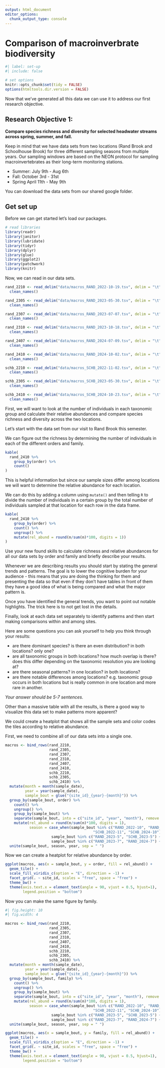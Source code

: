 ```yaml
---
output: html_document
editor_options: 
  chunk_output_type: console
---
```


# Comparison of macroinverbrate biodiversity

```r
#| label: set-up
#| include: false

# set options
knitr::opts_chunk$set(tidy = FALSE)
options(htmltools.dir.version = FALSE)

```

Now that we've generated all this data we can use it to address our first research objective.

::: {.callout-note icon=false}

## Research Objective 1:

**Compare species richness and diversity for selected headwater streams across spring, summer, and fall.**

:::

Keep in mind that we have data sets from two locations (Rand Brook and Schoolhouse Brook) for three different sampling seasons from multiple years. Our sampling windows are based on the NEON protocol for sampling macroinvertebrates as their long-term monitoring stations.

* Summer: July 9th - Aug 6th
* Fall: October 3rd - 31st
* Spring April 11th - May 9th

You can download the data sets from our shared google folder.

## Get set up

Before we can get started let's load our packages.

```r

# read libraries
library(readr)
library(janitor)
library(lubridate)
library(tidyr)
library(dplyr)
library(glue)
library(ggplot2)
library(patchwork)
library(knitr)

```

Now, we can read in our data sets.

```r

rand_2210 <- read_delim("data/macros_RAND_2022-10-19.tsv", delim = "\t") %>%
  clean_names()

rand_2305 <- read_delim("data/macros_RAND_2023-05-30.tsv", delim = "\t") %>%
  clean_names()

rand_2307 <- read_delim("data/macros_RAND_2023-07-07.tsv", delim = "\t") %>%
  clean_names()

rand_2310 <- read_delim("data/macros_RAND_2023-10-18.tsv", delim = "\t") %>%
  clean_names()

rand_2407 <- read_delim("data/macros_RAND_2024-07-09.tsv", delim = "\t") %>%
  clean_names()

rand_2410 <- read_delim("data/macros_RAND_2024-10-02.tsv", delim = "\t") %>%
  clean_names()

schb_2210 <- read_delim("data/macros_SCHB_2022-11-02.tsv", delim = "\t") %>%
  clean_names()

schb_2305 <- read_delim("data/macros_SCHB_2023-05-30.tsv", delim = "\t") %>%
  clean_names()

schb_2410 <- read_delim("data/macros_SCHB_2024-10-23.tsv", delim = "\t") %>%
  clean_names()

```


First, we will want to look at the number of individuals in each taxonomic group and calculate their relative abundances and compare species richness and diversity across the two locations.

Let's start with the data set from our visit to Rand Brook this semester.

We can figure out the richness by determining the number of individuals in each of the different orders and family.

```r

kable(
  rand_2410 %>%
    group_by(order) %>%
    count()
)

```

This is helpful information but since our sample sizes differ among locations we will want to determine the relative abundance for each location.

We can do this by adding a column using `mutate()` and then telling `R` to divide the number of individuals in a certain group by the total number of individuals sampled at that location for each row in the data frame.

```r

kable(
  rand_2410 %>%
    group_by(order) %>%
    count() %>%
    ungroup() %>%
    mutate(rel_abund = round(n/sum(n)*100, digits = 1))
)

```

::: {.callout-tip title="Consider this"}

Use your new found skills to calculate richness and relative abundances for all our data sets by order and family and briefly describe your results.

Whenever we are describing results you should start by stating the general trends and patterns. The goal is to lower the cognitive burden for your audience - this means that you are doing the thinking for them and presenting the data so that even if they don't have tables in front of them they have a good idea of what is being compared and what the major pattern is. 

Once you have identified the general trends, you want to point out notable highlights. The trick here is to not get lost in the details.

Finally, look at each data set separately to identify patterns and then start making comparisons within and among sites. 

Here are some questions you can ask yourself to help you think through your results:

* are there dominant species? is there an even distribution? in both locations? only one?
* are all taxonomic groups in both locations? how much overlap is there? does this differ depending on the taxonomic resolution you are looking at?
* are there seasonal patterns? in one location? in both locations?
* are there notable differences among locations? e.g. taxonomic group occurs in both locations but is really common in one location and more rare in another.

*Your answer should be 5-7 sentences.*

:::


::: {.callout-tip title="Consider this"}

Other than a massive table with all the results, is there a good way to visualize this data set to make patterns more apparent?

:::

::: {.callout-note title="Answer" collapse="true"}

We could create a heatplot that shows all the sample sets and color codes the tiles according to relative abundance.

First, we need to combine all of our data sets into a single one.

```r

macros <- bind_rows(rand_2210,
                    rand_2305,
                    rand_2307,
                    rand_2310,
                    rand_2407,
                    rand_2410,
                    schb_2210,
                    schb_2305,
                    schb_2410) %>%
  mutate(month = month(sample_date),
         year = year(sample_date),
         sample_bout = glue("{site_id}_{year}-{month}")) %>%
  group_by(sample_bout, order) %>%
    count() %>%
    ungroup() %>%
    group_by(sample_bout) %>%
    separate(sample_bout, into = c("site_id", "year", "month"), remove = FALSE) %>%
    mutate(rel_abund = round(n/sum(n)*100, digits = 1),
           season = case_when(sample_bout %in% c("RAND_2022-10", "RAND_2023-10", "RAND_2024-10",
                                        "SCHB_2022-11", "SCHB_2024-10") ~ "Fall",
                     sample_bout %in% c("RAND_2023-5", "SCHB_2023-5") ~ "Spring",
                     sample_bout %in% c("RAND_2023-7", "RAND_2024-7") ~ "Summer")) %>%
  unite(sample_bout, season, year, sep = " ")

```

Now we can create a heatplot for relative abundance by order.

```r

ggplot(macros, aes(x = sample_bout, y = order, fill = rel_abund)) +
  geom_tile() +
  scale_fill_viridis_c(option = "E", direction = -1) +
  facet_grid(. ~ site_id, scales = "free", space = "free") +
  theme_bw() +
  theme(axis.text.x = element_text(angle = 90, vjust = 0.5, hjust=1),
        legend.position = "bottom")

```

Now you can make the same figure by family.

```r
#| fig.height: 10
#| fig.width: 4

macros <- bind_rows(rand_2210,
                    rand_2305,
                    rand_2307,
                    rand_2310,
                    rand_2407,
                    rand_2410,
                    schb_2210,
                    schb_2305,
                    schb_2410) %>%
  mutate(month = month(sample_date),
         year = year(sample_date),
         sample_bout = glue("{site_id}_{year}-{month}")) %>%
  group_by(sample_bout, family) %>%
    count() %>%
    ungroup() %>%
    group_by(sample_bout) %>%
    separate(sample_bout, into = c("site_id", "year", "month"), remove = FALSE) %>%
    mutate(rel_abund = round(n/sum(n)*100, digits = 1),
           season = case_when(sample_bout %in% c("RAND_2022-10", "RAND_2023-10", "RAND_2024-10",
                                        "SCHB_2022-11", "SCHB_2024-10") ~ "Fall",
                     sample_bout %in% c("RAND_2023-5", "SCHB_2023-5") ~ "Spring",
                     sample_bout %in% c("RAND_2023-7", "RAND_2024-7") ~ "Summer")) %>%
  unite(sample_bout, season, year, sep = " ")

ggplot(macros, aes(x = sample_bout, y = family, fill = rel_abund)) +
  geom_tile() +
  scale_fill_viridis_c(option = "E", direction = -1) +
  facet_grid(. ~ site_id, scales = "free", space = "free") +
  theme_bw() +
  theme(axis.text.x = element_text(angle = 90, vjust = 0.5, hjust=1),
        legend.position = "bottom")
  

```


:::

